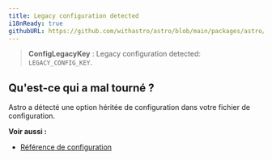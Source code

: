 ```yaml
---
title: Legacy configuration detected
i18nReady: true
githubURL: https://github.com/withastro/astro/blob/main/packages/astro/src/core/errors/errors-data.ts
---
```


> **ConfigLegacyKey** : Legacy configuration detected: `LEGACY_CONFIG_KEY`.

## Qu'est-ce qui a mal tourné ?

Astro a détecté une option héritée de configuration dans votre fichier de configuration.

**Voir aussi :**

- [Référence de configuration](/fr/reference/configuration-reference/#top-level-options)
